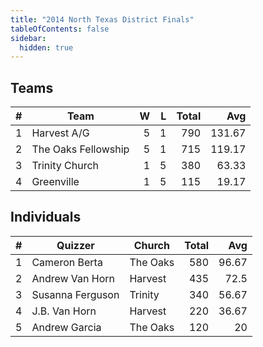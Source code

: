 ```yaml
---
title: "2014 North Texas District Finals"
tableOfContents: false
sidebar:
  hidden: true
---
```


## Teams

|    # | Team                |    W |    L | Total |    Avg |
| ---: | ------------------- | ---: | ---: | ----: | -----: |
|    1 | Harvest A/G         |    5 |    1 |   790 | 131.67 |
|    2 | The Oaks Fellowship |    5 |    1 |   715 | 119.17 |
|    3 | Trinity Church      |    1 |    5 |   380 |  63.33 |
|    4 | Greenville          |    1 |    5 |   115 |  19.17 |

## Individuals

|    # | Quizzer          | Church   | Total |   Avg |
| ---: | ---------------- | -------- | ----: | ----: |
|    1 | Cameron Berta    | The Oaks |   580 | 96.67 |
|    2 | Andrew Van Horn  | Harvest  |   435 |  72.5 |
|    3 | Susanna Ferguson | Trinity  |   340 | 56.67 |
|    4 | J.B. Van Horn    | Harvest  |   220 | 36.67 |
|    5 | Andrew Garcia    | The Oaks |   120 |    20 |
